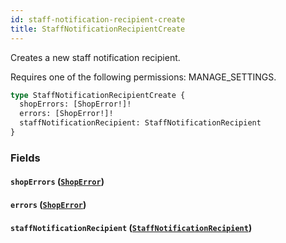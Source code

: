 ```yaml
---
id: staff-notification-recipient-create
title: StaffNotificationRecipientCreate
---
```



Creates a new staff notification recipient. 

Requires one of the following permissions: MANAGE_SETTINGS.

```graphql
type StaffNotificationRecipientCreate {
  shopErrors: [ShopError!]!
  errors: [ShopError!]!
  staffNotificationRecipient: StaffNotificationRecipient
}
```


### Fields

#### `shopErrors` ([`ShopError`](../../../developer/api-reference/objects/shop-error))




#### `errors` ([`ShopError`](../../../developer/api-reference/objects/shop-error))




#### `staffNotificationRecipient` ([`StaffNotificationRecipient`](../../../developer/api-reference/objects/staff-notification-recipient))






